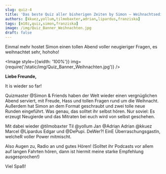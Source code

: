 ```yaml
---
slug: quiz-4
title: 'Das beste Quiz aller bisherigen Zeiten by Simon – Weihnachtsedition'
authors: [kkuez,yollum,tilmobaxter,adrian,lipardus,franziska]
tags: [m10z,quiz,simon,franziska]
image: /img/Quiz_Banner_Weihnachten.jpg
draft: false
---
```




Einmal mehr hostet Simon einen tollen Abend voller neugieriger Fragen, es weihnachtet sehr, hohoho!

<Image style={{width: '100%'}} img={require('/static/img/Quiz_Banner_Weihnachten.jpg')} />

<!--truncate-->

**Liebe Freunde,**

It is wieder so far!

Quizmaster @Simon & Friends haben der Welt wieder einen vergnüglichen Abend serviert, mit Freude, Hass und tollen Fragen rund um die Weihnacht.
Außerdem hat Simon an dem Format geschraubt und zwei tolle neue Runden eingeführt. Was genau, das solltet ihr selbst hören. Nur soviel: Es erzeugt Neugierde und das Mitraten bei euch wird von selbst geschehen.

Mit dabei wieder
@tilmobaxter Til
@yollum Jan
@Adrian Adrian
@kkuez Marcel
@Lipardus Edgar
und
@DePupi.
DeWer?!
EinE ÜberraschungsgastIn, welcheR voller Power mitmischt.

Also Augen zu, Radio an und gutes Hören!
(Solltet ihr Podcasts vor allem auf langen Fahrten hören, dann ist hiermit meine starke Empfehlung ausgesprochen!)

Viel Spaß!

<ReactPlayer
    width="100%"
    height="50px"
    controls
    src='https://m10z.picnotes.de/Quiz/m10z_quiz_4.mp3'
/>
